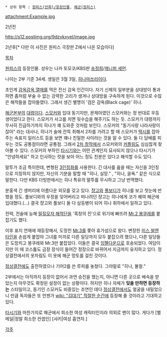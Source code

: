  * 상위 항목 : [[원피스(만화)/등장인물]], [[해군(원피스)]]

attachment:Example.jpg

2년전

http://s12.postimg.org/9dzvkxyel/image.jpg

2년후[* 다만 이 사진은 원피스 극장판 Z에서 나온 모습이다]

[[목차]]

[[원피스(만화)|원피스]]의 등장인물. 성우는 나카 토모코/KBS판 [[송정희]]/[[제니퍼 세먼]].

나이는 2부 기준 34세. 생일은 3월 3일, [[히나마쓰리]]이다.

초인계 [[감옥감옥 열매]]를 먹은 전신 감옥 인간이다. 자기 신체의 일부분을 상대방이 통과하면 좀처럼 부술 수 없는 강력한 고리가 생겨나 상대방을 구속하게 된다. 이것으로 수많은 해적들을 잡아들였다. 그래서 생긴 별명이 '검은 감옥(Black cage)' 히나.

[[해군본부(원피스)|해군본부]]의 [[대령]]이다. [[스모커(원피스)|스모커]]와 입대 동기지만, 문제아였던 스모커와는 정 반대로 우등생이었다고 한다. 스모커가 사고를 치면 뒷수습을 해주기도 하는 듯. 스모커가 대령까지 무사히 진급하기까지 히나가 꽤 도와준 것처럼 보인다. 스모커의 "동기사랑 나라사랑이잖아" 라는 대사나, 히나가 술에 잔뜩 취해서 2차를 가려고 할 때 스모커가 [[택시]]를 잡아주는 속표지 일러스트 등을 보면 꽤나 친밀한 사이라는 것을 알 수 있다. 둘 다 담배를 피우는 것도 공통점이라면 공통점. 그래서 [[2차 창작]]에서 스모커와의 [[커플링]]도 심심찮게 찾아볼 수 있다. 스모커의 부하인 [[타시기]]와는 어떤 관계인지 묘사되지 않으나 타시기가 "안녕하세요" 하고 인사하는 컷을 보아 어느 정도 친분은 있다고 해석할 수도 있다.

말투가 조금 특이한데, 변형된 [[3인칭화]]를 사용한다. 긴 대사를 읊을 때는 자신을 3인칭으로 지칭하지 않지만, 자신의 기분을 말할 때 "히나, 실망." , "히나, 굴욕." 같은 식으로 말한다. 다만 KBS 더빙판에서는 히나 특유의 말투를 무시하고 그냥 번역했다.

분홍색 긴 생머리에 아름다운 외모를 갖고 있다. [[쟝고(원피스)|쟝고]]와 [[풀보디]]가 히나를 보고 첫눈에 반했을 정도. 풀보디와의 우정을 잊어버리고 떠나려던 쟝고는 히나에게 코가 꿰여 해군에 입대했다.(...) 결국 쟝고와 풀보디 둘 다 삼등병이 되어 히나 휘하에서 일하고 있다.

전략, 전술에 능해 [[밀짚모자 일당|밀짚모자 해적단]]을 '흑창의 진'으로 위기에 빠뜨려 [[Mr.2 봉쿠레]]를 붙잡기도 했다.

이후 표지 연재에 재등장해서, 도망친 [[Mr.3]]를 쫓아 휴가섬으로 왔다. 변장한 [[미스 발렌타인]]을 손쉽게 붙잡아 그녀를 미끼로 다른 일당까지 모두 붙잡으려 했으나, 다른 일당들은 도망치고 봉쿠레와 Mr.3만 붙잡았다. 이들은 결국 [[임펠다운]]으로 호송되었다. 여담이지만 이 때 코스튬도 금장 장식이 들어간 정장으로 바뀌어서 지금까지 유지하고 있다. 정상결전에서의 옷차림도 이 옷에 해군 망토를 걸친 것이다. 

[[정상결전]]에도 출전하였으나 기어2를 쓴 루피를 놓쳤다. 그야말로 "히나, 불찰."

2부에서는 아직까지 등장이 없어서 과연 승진을 했는지, 아니면 다른 곳으로 배속을 받았는지 아무것도 확정된 설정이 없는 상황이다. 하지만 히나 자체가 '''잊을 만하면 등장하는''' 스타일이고, 동기인 스모커도 비중있는 조연인 데다 [[정상결전]]에서도 얼굴을 내밀었으니 만큼 독자들은 또 언젠가 [[wiki: "김대기" 적절한 순간에]] 등장해 줄 것이라고 기대하고 있다.

[[타시기]]와 마찬가지로 해군에서 희소한 여성 캐릭터인지라 의외로 팬이 많다. 게다가 [벨메일|정말 희소한 컨셉인] [샤키|여성 흡연자.]

[[각주]]
